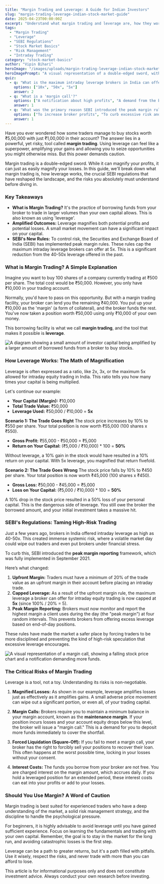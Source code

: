 ```yaml
---
title: "Margin Trading and Leverage: A Guide for Indian Investors"
slug: "margin-trading-leverage-indian-stock-market-guide"
date: 2025-04-23T00:00:00Z
excerpt: "Understand what margin trading and leverage are, how they work in the Indian stock market, the latest SEBI regulations that cap leverage at 5x, and the critical risks every investor must know."
tags:
  - "Margin Trading"
  - "Leverage"
  - "SEBI Regulations"
  - "Stock Market Basics"
  - "Risk Management"
  - "Intraday Trading"
category: "stock-market-basics"
author: "Vipin Bihari"
heroImage: "/images/uploads/margin-trading-leverage-indian-stock-market-guide/hero-image.jpg"
heroImagePrompt: "A visual representation of a double-edged sword, with one side labeled 'Higher Profits' and the other 'Higher Losses', set against a backdrop of a stock market graph, symbolizing the risks and rewards of margin trading."
quiz:
  - q: "What is the maximum intraday leverage brokers in India can offer as per SEBI's peak margin rules?"
    options: ["10x", "50x", "5x"]
    answer: 2
  - q: "What is a 'margin call'?"
    options: ["A notification about high profits", "A demand from the broker to add more funds to the margin account", "A suggestion to buy more stocks on margin"]
    answer: 1
  - q: "What was the primary reason SEBI introduced the peak margin rules?"
    options: ["To increase broker profits", "To curb excessive risk and high leverage in the system", "To make trading more complex for beginners"]
    answer: 1
---
```


Have you ever wondered how some traders manage to buy stocks worth ₹5,00,000 with just ₹1,00,000 in their account? The answer lies in a powerful, yet risky, tool called **margin trading**. Using leverage can feel like a superpower, amplifying your gains and allowing you to seize opportunities you might otherwise miss. But this power demands caution.

Margin trading is a double-edged sword. While it can magnify your profits, it can just as easily magnify your losses. In this guide, we'll break down what margin trading is, how leverage works, the crucial SEBI regulations that have reshaped the landscape, and the risks you absolutely must understand before diving in.

### Key Takeaways
*   **What is Margin Trading?** It's the practice of borrowing funds from your broker to trade in larger volumes than your own capital allows. This is also known as using 'leverage'.
*   **Amplified Outcomes:** Leverage magnifies both potential profits and potential losses. A small market movement can have a significant impact on your capital.
*   **SEBI's New Rules:** To control risk, the Securities and Exchange Board of India (SEBI) has implemented peak margin rules. These rules cap the maximum intraday leverage brokers can offer at 5x. This is a significant reduction from the 40-50x leverage offered in the past.

### What is Margin Trading? A Simple Explanation

Imagine you want to buy 100 shares of a company currently trading at ₹500 per share. The total cost would be ₹50,000. However, you only have ₹10,000 in your trading account.

Normally, you'd have to pass on this opportunity. But with a margin trading facility, your broker can lend you the remaining ₹40,000. You put up your ₹10,000 as the 'margin' (a form of collateral), and the broker funds the rest. You've now taken a position worth ₹50,000 using only ₹10,000 of your own money.

This borrowing facility is what we call **margin trading**, and the tool that makes it possible is **leverage**.

![A diagram showing a small amount of investor capital being amplified by a larger amount of borrowed funds from a broker to buy stocks.](/images/uploads/margin-trading-leverage-indian-stock-market-guide/how-leverage-works.png)

### How Leverage Works: The Math of Magnification

Leverage is often expressed as a ratio, like 2x, 3x, or the maximum 5x allowed for intraday equity trading in India. This ratio tells you how many times your capital is being multiplied.

Let's continue our example:
*   **Your Capital (Margin):** ₹10,000
*   **Total Trade Value:** ₹50,000
*   **Leverage Used:** ₹50,000 / ₹10,000 = **5x**

**Scenario 1: The Trade Goes Right**
The stock price increases by 10% to ₹550 per share. Your total position is now worth ₹55,000 (100 shares x ₹550).
*   **Gross Profit:** ₹55,000 - ₹50,000 = ₹5,000
*   **Return on Your Capital:** (₹5,000 / ₹10,000) * 100 = **50%**

Without leverage, a 10% gain in the stock would have resulted in a 10% return on your capital. With 5x leverage, you magnified that return fivefold.

**Scenario 2: The Trade Goes Wrong**
The stock price falls by 10% to ₹450 per share. Your total position is now worth ₹45,000 (100 shares x ₹450).
*   **Gross Loss:** ₹50,000 - ₹45,000 = ₹5,000
*   **Loss on Your Capital:** (₹5,000 / ₹10,000) * 100 = **50%**

A 10% drop in the stock price resulted in a 50% loss of your personal capital. This is the dangerous side of leverage. You still owe the broker the borrowed amount, and your initial investment takes a massive hit.

### SEBI's Regulations: Taming High-Risk Trading

Just a few years ago, brokers in India offered intraday leverage as high as 40-50x. This created immense systemic risk, where a volatile market day could wipe out traders and even put brokers under financial stress.

To curb this, SEBI introduced the **peak margin reporting** framework, which was fully implemented in September 2021.

Here’s what changed:
1.  **Upfront Margin:** Traders must have a minimum of 20% of the trade value as an upfront margin in their account before placing an intraday trade.
2.  **Capped Leverage:** As a result of the upfront margin rule, the maximum leverage a broker can offer for intraday equity trading is now capped at **5x** (since 100% / 20% = 5).
3.  **Peak Margin Reporting:** Brokers must now monitor and report the highest margin a client uses during the day (the "peak margin") at four random intervals. This prevents brokers from offering excess leverage based on end-of-day positions.

These rules have made the market a safer place by forcing traders to be more disciplined and preventing the kind of high-risk speculation that excessive leverage encourages.

![A visual representation of a margin call, showing a falling stock price chart and a notification demanding more funds.](/images/uploads/margin-trading-leverage-indian-stock-market-guide/margin-call-risk.png)

### The Critical Risks of Margin Trading

Leverage is a tool, not a toy. Understanding its risks is non-negotiable.

1.  **Magnified Losses:** As shown in our example, leverage amplifies losses just as effectively as it amplifies gains. A small adverse price movement can wipe out a significant portion, or even all, of your trading capital.

2.  **Margin Calls:** Brokers require you to maintain a minimum balance in your margin account, known as the **maintenance margin**. If your position incurs losses and your account equity drops below this level, the broker will issue a "margin call." This is a demand for you to deposit more funds immediately to cover the shortfall.

3.  **Forced Liquidation (Square-Off):** If you fail to meet a margin call, your broker has the right to forcibly sell your positions to recover their loan. This often happens at the worst possible time, locking in your losses without your consent.

4.  **Interest Costs:** The funds you borrow from your broker are not free. You are charged interest on the margin amount, which accrues daily. If you hold a leveraged position for an extended period, these interest costs can eat into your profits or add to your losses.

### Should You Use Margin? A Word of Caution

Margin trading is best suited for experienced traders who have a deep understanding of the market, a solid risk management strategy, and the discipline to handle the psychological pressure.

For beginners, it is highly advisable to avoid leverage until you have gained sufficient experience. Focus on learning the fundamentals and trading with your own capital. Remember, the goal is to stay in the market for the long run, and avoiding catastrophic losses is the first step.

Leverage can be a path to greater returns, but it's a path filled with pitfalls. Use it wisely, respect the risks, and never trade with more than you can afford to lose.

This article is for informational purposes only and does not constitute investment advice. Always conduct your own research before investing.